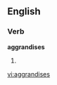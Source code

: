
==English==

===Verb===
'''aggrandises'''

# {{third-person singular of|[[aggrandise]]}}

[[vi:aggrandises]]
